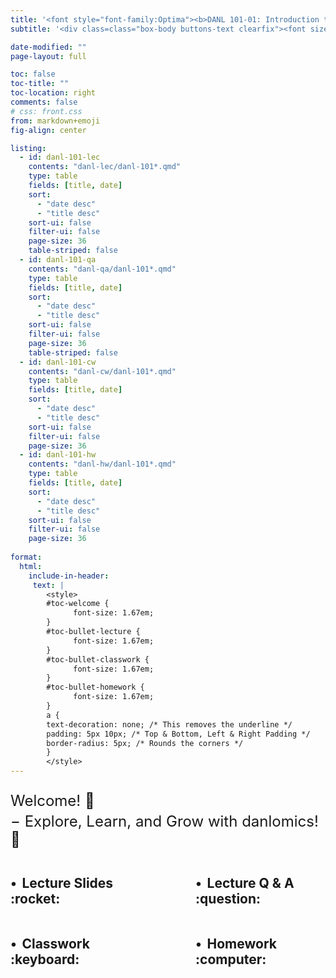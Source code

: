 ```yaml
---
title: '<font style="font-family:Optima"><b>DANL 101-01: Introduction to Data Analytics, Fall 2024</b></font>'
subtitle: '<div class=class="box-body buttons-text clearfix"><font size="5"><ul style="list-style-type: none;"><li><b>Instructor: Byeong-Hak Choe</b> &nbsp; <i class="fa fa-chevron-left" aria-hidden="true"></i><a href="mailto:bchoe@geneseo.edu" class="about-link" rel="" target=""><i class="bi bi-envelope"></i><span class="about-link-text"> <b>Email</b></span></a></span></a> | <a href="https://mylearning.suny.edu/d2l/home/1513939" class="about-link" rel="" target="_blank"><i class="bi bi-bootstrap"></i><span class="about-link-text"> <b>Brightspace</b></span></a> <i class="fa fa-chevron-right" aria-hidden="true"></i></li></ul></font></div>'

date-modified: ""
page-layout: full

toc: false
toc-title: ""
toc-location: right
comments: false
# css: front.css
from: markdown+emoji
fig-align: center

listing: 
  - id: danl-101-lec
    contents: "danl-lec/danl-101*.qmd"
    type: table
    fields: [title, date]
    sort: 
      - "date desc"
      - "title desc"
    sort-ui: false
    filter-ui: false
    page-size: 36
    table-striped: false
  - id: danl-101-qa
    contents: "danl-qa/danl-101*.qmd"
    type: table
    fields: [title, date]
    sort: 
      - "date desc"
      - "title desc"
    sort-ui: false
    filter-ui: false
    page-size: 36
    table-striped: false
  - id: danl-101-cw
    contents: "danl-cw/danl-101*.qmd"
    type: table
    fields: [title, date]
    sort: 
      - "date desc"
      - "title desc"
    sort-ui: false
    filter-ui: false
    page-size: 36
  - id: danl-101-hw
    contents: "danl-hw/danl-101*.qmd"
    type: table
    fields: [title, date]
    sort: 
      - "date desc"
      - "title desc"
    sort-ui: false
    filter-ui: false
    page-size: 36
    
format: 
  html:
    include-in-header:
     text: |
        <style>
        #toc-welcome {
              font-size: 1.67em;
        }
        #toc-bullet-lecture {
              font-size: 1.67em;
        }
        #toc-bullet-classwork {
              font-size: 1.67em;
        }
        #toc-bullet-homework {
              font-size: 1.67em;
        }
        a {
        text-decoration: none; /* This removes the underline */
        padding: 5px 10px; /* Top & Bottom, Left & Right Padding */
        border-radius: 5px; /* Rounds the corners */
        }
        </style>
---
```





<div style="display:block; margin:25px;"></div>

<font size = "5">Welcome! 👋 </font>

<div style="display:block; margin:-10px;"></div>

<font size = "5">$-$ Explore, Learn, and Grow with danlomics! 🌟</font>

<div style="display:block; margin:5px;"></div>







:::: {.columns}

::: {.column width="45%"}
## $\bullet\,$ Lecture Slides :rocket:

:::{#danl-101-lec}
:::

:::

::: {.column width="10%"}

:::


::: {.column width="45%"}
## $\bullet\,$ Lecture Q & A :question:

:::{#danl-101-qa}
:::

:::

::::


:::: {.columns}

::: {.column width="45%"}
## $\bullet\,$ Classwork  :keyboard:

:::{#danl-101-cw}
:::

:::

::: {.column width="10%"}

:::


::: {.column width="45%"}
## $\bullet\,$ Homework  :computer:

:::{#danl-101-hw}
:::

:::

::::



 



